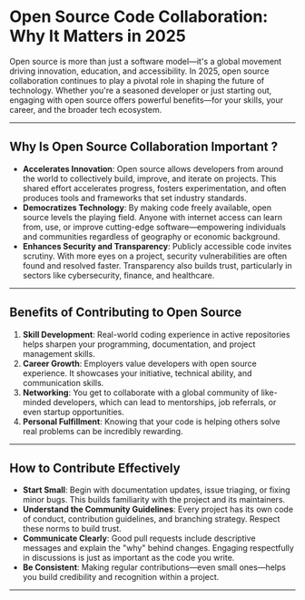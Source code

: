 <Cover
  src="https://upload.wikimedia.org/wikipedia/commons/4/4a/GitHub_Mark.png"
  alt="Github Logo"
/>

# Open Source Code Collaboration: Why It Matters in 2025

Open source is more than just a software model—it's a global movement driving innovation, education, and accessibility. In 2025, open source collaboration continues to play a pivotal role in shaping the future of technology. Whether you're a seasoned developer or just starting out, engaging with open source offers powerful benefits—for your skills, your career, and the broader tech ecosystem.

---

## Why Is Open Source Collaboration Important ? 


- **Accelerates Innovation**: Open source allows developers from around the world to collectively build, improve, and iterate on projects. This shared effort accelerates progress, fosters experimentation, and often produces tools and frameworks that set industry standards.
- **Democratizes Technology**: By making code freely available, open source levels the playing field. Anyone with internet access can learn from, use, or improve cutting-edge software—empowering individuals and communities regardless of geography or economic background.
- **Enhances Security and Transparency**: Publicly accessible code invites scrutiny. With more eyes on a project, security vulnerabilities are often found and resolved faster. Transparency also builds trust, particularly in sectors like cybersecurity, finance, and healthcare.

--- 

## Benefits of Contributing to Open Source

1. **Skill Development**: Real-world coding experience in active repositories helps sharpen your programming, documentation, and project management skills.
2. **Career Growth**: Employers value developers with open source experience. It showcases your initiative, technical ability, and communication skills.
3. **Networking**: You get to collaborate with a global community of like-minded developers, which can lead to mentorships, job referrals, or even startup opportunities.
4. **Personal Fulfillment**: Knowing that your code is helping others solve real problems can be incredibly rewarding.


--- 

## How to Contribute Effectively

- **Start Small**: Begin with documentation updates, issue triaging, or fixing minor bugs. This builds familiarity with the project and its maintainers.
- **Understand the Community Guidelines**: Every project has its own code of conduct, contribution guidelines, and branching strategy. Respect these norms to build trust.
- **Communicate Clearly**: Good pull requests include descriptive messages and explain the "why" behind changes. Engaging respectfully in discussions is just as important as the code you write.
- **Be Consistent**: Making regular contributions—even small ones—helps you build credibility and recognition within a project.


---
